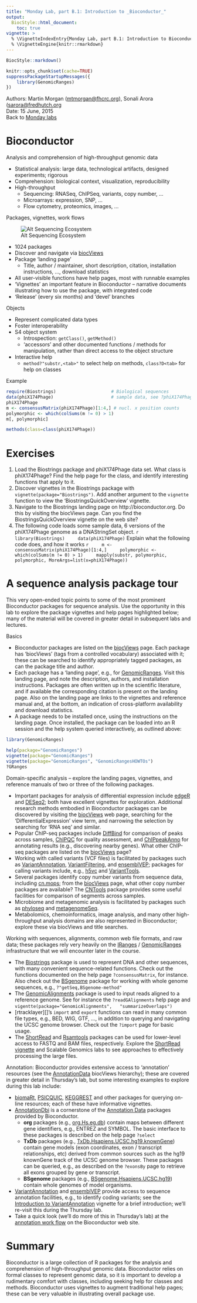 ```yaml
---
title: "Monday Lab, part B.1: Introduction to _Bioconductor_"
output:
  BiocStyle::html_document:
    toc: true
vignette: >
  % \VignetteIndexEntry{Monday Lab, part B.1: Introduction to Bioconductor}
  % \VignetteEngine{knitr::rmarkdown}
---
```


```r
BiocStyle::markdown()
```

```r
knitr::opts_chunk$set(cache=TRUE)
suppressPackageStartupMessages({
    library(GenomicRanges)
})
```

Authors: Martin Morgan (<a
  href="mailto:mtmorgan@fhcrc.org">mtmorgan@fhcrc.org</a>), Sonali
  Arora (<a
  href="mailto:sarora@fredhutch.org">sarora@fredhutch.org</a><br />
Date: 15 June, 2015<br />
Back to [Monday labs](Lab-Monday-Introduction.html)

# Bioconductor

Analysis and comprehension of high-throughput genomic data

- Statistical analysis: large data, technological artifacts, designed
  experiments; rigorous
- Comprehension: biological context, visualization, reproducibility
- High-throughput
    - Sequencing: RNASeq, ChIPSeq, variants, copy number, ...
    - Microarrays: expression, SNP, ...
    - Flow cytometry, proteomics, images, ...
  
Packages, vignettes, work flows

![Alt Sequencing Ecosystem](our_figures/SequencingEcosystem.png)

- 1024 packages
- Discover and navigate via [biocViews][]
- Package 'landing page'
    - Title, author / maintainer, short description, citation,
      installation instructions, ..., download statistics
- All user-visible functions have help pages, most with runnable
  examples
- 'Vignettes' an important feature in Bioconductor -- narrative
  documents illustrating how to use the package, with integrated code
- 'Release' (every six months) and 'devel' branches

Objects

- Represent complicated data types
- Foster interoperability
- S4 object system
    - Introspection: `getClass()`, `getMethod()`
    - 'accessors' and other documented functions / methods for
       manipulation, rather than direct access to the object structure
- Interactive help
    - `method?"substr,<tab>"` to select help on methods,
      `class?D<tab>` for help on classes

Example

```r
require(Biostrings)                     # Biological sequences
data(phiX174Phage)                      # sample data, see ?phiX174Phage
phiX174Phage
m <- consensusMatrix(phiX174Phage)[1:4,] # nucl. x position counts
polymorphic <- which(colSums(m != 0) > 1)
m[, polymorphic]
```
```r
methods(class=class(phiX174Phage))
```

# Exercises

1. Load the Biostrings package and phiX174Phage data set. What class
   is phiX174Phage? Find the help page for the class, and identify
   interesting functions that apply to it.
2. Discover vignettes in the Biostrings package with
   `vignette(package="Biostrings")`. Add another argument to the
   `vignette` function to view the 'BiostringsQuickOverview' vignette.
3. Navigate to the Biostrings landing page on
   http://bioconductor.org. Do this by visiting the biocViews
   page. Can you find the BiostringsQuickOverview vignette on the web
   site?
4. The following code loads some sample data, 6 versions of the
   phiX174Phage genome as a DNAStringSet object.
    ```r
    library(Biostrings)
    data(phiX174Phage)
    ```
   Explain what the following code does, and how it works
    ```r
    m <- consensusMatrix(phiX174Phage)[1:4,]
    polymorphic <- which(colSums(m != 0) > 1)
    mapply(substr, polymorphic, polymorphic, MoreArgs=list(x=phiX174Phage))
    ```

# A sequence analysis package tour

This very open-ended topic points to some of the most prominent
Bioconductor packages for sequence analysis. Use the opportunity in
this lab to explore the package vignettes and help pages highlighted
below; many of the material will be covered in greater detail in
subsequent labs and lectures.

Basics 

- Bioconductor packages are listed on the [biocViews][] page. Each
  package has 'biocViews' (tags from a controlled vocabulary)
  associated with it; these can be searched to identify appropriately
  tagged packages, as can the package title and author.
- Each package has a 'landing page', e.g., for
  [GenomicRanges][]. Visit this landing page, and note the
  description, authors, and installation instructions. Packages are
  often written up in the scientific literature, and if available the
  corresponding citation is present on the landing page. Also on the
  landing page are links to the vignettes and reference manual and, at
  the bottom, an indication of cross-platform availability and
  download statistics.
- A package needs to be installed once, using the instructions on the
  landing page. Once installed, the package can be loaded into an R
  session and the help system queried interactively, as outlined
  above:

```r
library(GenomicRanges)
```

```r
help(package="GenomicRanges")
vignette(package="GenomicRanges")
vignette(package="GenomicRanges", "GenomicRangesHOWTOs")
?GRanges
```

Domain-specific analysis -- explore the landing pages, vignettes, and
reference manuals of two or three of the following packages.

- Important packages for analysis of differential expression include
  [edgeR][] and [DESeq2][]; both have excellent vignettes for
  exploration. Additional research methods embodied in Bioconductor
  packages can be discovered by visiting the [biocViews][] web page,
  searching for the 'DifferentialExpression' view term, and narrowing
  the selection by searching for 'RNA seq' and similar.
- Popular ChIP-seq packages include [DiffBind][] for comparison of
  peaks across samples, [ChIPQC][] for quality assessment, and
  [ChIPpeakAnno][] for annotating results (e.g., discovering nearby
  genes). What other ChIP-seq packages are listed on the [biocViews][]
  page?
- Working with called variants (VCF files) is facilitated by packages
  such as [VariantAnnotation][], [VariantFiltering][], and
  [ensemblVEP][]; packages for calling variants include, e.g.,
  [h5vc][] and [VariantTools][].
- Several packages identify copy number variants from sequence data,
  including [cn.mops][]; from the [biocViews][] page, what other copy
  number packages are available? The [CNTools][] package provides some
  useful facilities for comparison of segments across samples.
- Microbiome and metagenomic analysis is facilitated by packages such
  as [phyloseq][] and [metagenomeSeq][].
- Metabolomics, chemoinformatics, image analysis, and many other
  high-throughput analysis domains are also represented in
  Bioconductor; explore these via biocViews and title searches.
  
Working with sequences, alignments, common web file formats, and raw
data; these packages rely very heavily on the [IRanges][] /
[GenomicRanges][] infrastructure that we will encounter later in the
course.

- The [Biostrings][] package is used to represent DNA and other
  sequences, with many convenient sequence-related functions. Check
  out the functions documented on the help page `?consensusMatrix`,
  for instance. Also check out the [BSgenome][] package for working
  with whole genome sequences, e.g., `?"getSeq,BSgenome-method"`
- The [GenomicAlignments][] package is used to input reads aligned to
  a reference genome. See for instance the `?readGAlignments` help
  page and `vigentte(package="GenomicAlignments",
  "summarizeOverlaps")`
- [rtracklayer][]'s `import` and `export` functions can read in many
  common file types, e.g., BED, WIG, GTF, ..., in addition to querying
  and navigating the UCSC genome browser. Check out the `?import` page
  for basic usage.
- The [ShortRead][] and [Rsamtools][] packages can be used for
  lower-level access to FASTQ and BAM files, respectively. Explore the
  [ShortRead vignette](http://bioconductor.org/packages/release/bioc/vignettes/ShortRead/inst/doc/Overview.pdf)
  and Scalable Genomics labs to see approaches to effectively
  processing the large files.

Annotation: Bioconductor provides extensive access to 'annotation'
resources (see the [AnnotationData][] biocViews hierarchy); these are
covered in greater detail in Thursday's lab, but some interesting
examples to explore during this lab include:

- [biomaRt][], [PSICQUIC][], [KEGGREST][] and other packages for
  querying on-line resources; each of these have informative vignettes.
- [AnnotationDbi][] is a cornerstone of the
  [Annotation Data][AnnotationData] packages provided by Bioconductor.
  - **org** packages (e.g., [org.Hs.eg.db][]) contain maps between
    different gene identifiers, e.g., ENTREZ and SYMBOL. The basic
    interface to these packages is described on the help page `?select`
  - **TxDb** packages (e.g., [TxDb.Hsapiens.UCSC.hg19.knownGene][])
    contain gene models (exon coordinates, exon / transcript
    relationships, etc) derived from common sources such as the hg19
    knownGene track of the UCSC genome browser. These packages can be
    queried, e.g., as described on the `?exonsBy` page to retrieve all
    exons grouped by gene or transcript.
  - **BSgenome** packages (e.g., [BSgenome.Hsapiens.UCSC.hg19][])
    contain whole genomes of model organisms.
- [VariantAnnotation][] and [ensemblVEP][] provide access to sequence
  annotation facilities, e.g., to identify coding variants; see the
  [Introduction to VariantAnnotation](http://bioconductor.org/packages/release/bioc/vignettes/ShortRead/inst/doc/Overview.pdf)
  vignette for a brief introduction; we'll re-visit this during the
  Thursday lab.
- Take a quick look (we'll do more of this in Thursday's lab) at the
  [annotation work flow](http://bioconductor.org/help/workflows/annotation/annotation/)
  on the Bioconductor web site.

# Summary

Bioconductor is a large collection of R packages for the analysis and
comprehension of high-throughput genomic data. Bioconductor relies on
formal classes to represent genomic data, so it is important to
develop a rudimentary comfort with classes, including seeking help for
classes and methods. Bioconductor uses vignettes to augment
traditional help pages; these can be very valuable in illustrating
overall package use.

[biocViews]: http://bioconductor.org/packages/BiocViews.html#___Software
[AnnotationData]: http://bioconductor.org/packages/BiocViews.html#___AnnotationData

[aprof]: http://cran.r-project.org/web/packages/aprof/index.html
[hexbin]: http://cran.r-project.org/web/packages/hexbin/index.html
[lineprof]: https://github.com/hadley/lineprof
[microbenchmark]: http://cran.r-project.org/web/packages/microbenchmark/index.html

[AnnotationDbi]: http://bioconductor.org/packages/AnnotationDbi.html
[BSgenome]: http://bioconductor.org/packages/BSgenome.html
[Biostrings]: http://bioconductor.org/packages/Biostrings.html
[CNTools]: http://bioconductor.org/packages/CNTools.html
[ChIPQC]: http://bioconductor.org/packages/ChIPQC.html
[ChIPpeakAnno]: http://bioconductor.org/packages/ChIPpeakAnno.html
[DESeq2]: http://bioconductor.org/packages/DESeq2.html
[DiffBind]: http://bioconductor.org/packages/DiffBind.html
[GenomicAlignments]: http://bioconductor.org/packages/GenomicAlignments.html
[GenomicRanges]: http://bioconductor.org/packages/GenomicRanges.html
[IRanges]: http://bioconductor.org/packages/IRanges.html
[KEGGREST]: http://bioconductor.org/packages/KEGGREST.html
[PSICQUIC]: http://bioconductor.org/packages/PSICQUIC.html
[Rsamtools]: http://bioconductor.org/packages/Rsamtools.html
[ShortRead]: http://bioconductor.org/packages/ShortRead.html
[VariantAnnotation]: http://bioconductor.org/packages/VariantAnnotation.html
[VariantFiltering]: http://bioconductor.org/packages/VariantFiltering.html
[VariantTools]: http://bioconductor.org/packages/VariantTools.html
[biomaRt]: http://bioconductor.org/packages/biomaRt.html
[cn.mops]: http://bioconductor.org/packages/cn.mops.html
[h5vc]: http://bioconductor.org/packages/h5vc.html
[edgeR]: http://bioconductor.org/packages/edgeR.html
[ensemblVEP]: http://bioconductor.org/packages/ensemblVEP.html
[limma]: http://bioconductor.org/packages/limma.html
[metagenomeSeq]: http://bioconductor.org/packages/metagenomeSeq.html
[phyloseq]: http://bioconductor.org/packages/phyloseq.html
[snpStats]: http://bioconductor.org/packages/snpStats.html

[org.Hs.eg.db]: http://bioconductor.org/packages/release/data/annotation/html/org.Hs.eg.db.html
[TxDb.Hsapiens.UCSC.hg19.knownGene]: http://bioconductor.org/packages/release/data/annotation/html/TxDb.Hsapiens.UCSC.hg19.knownGene.html
[BSgenome.Hsapiens.UCSC.hg19]: http://bioconductor.org/packages/release/data/annotation/html/BSgenome.Hsapiens.UCSC.hg19.html
